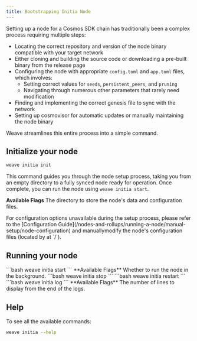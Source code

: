 ```yaml
---
title: Bootstrapping Initia Node
---
```


Setting up a node for a Cosmos SDK chain has traditionally been a complex process requiring multiple steps:
- Locating the correct repository and version of the node binary compatible with your target network
- Either cloning and building the source code or downloading a pre-built binary from the release page
- Configuring the node with appropriate `config.toml` and `app.toml` files, which involves:
    - Setting correct values for `seeds`, `persistent_peers`, and `pruning`
    - Navigating through numerous other parameters that rarely need modification
- Finding and implementing the correct genesis file to sync with the network
- Setting up cosmovisor for automatic updates or manually maintaining the node binary

Weave streamlines this entire process into a simple command.

## Initialize your node

```bash
weave initia init
```
This command guides you through the node setup process, taking you from an empty directory to a fully synced node ready for operation.
Once complete, you can run the node using `weave initia start`.

**Available Flags**
<ParamField path="--initia-dir" type="string" default="~/.initia">
  The directory to store the node's data and configuration files.
</ParamField>

<Note>
For configuration options unavailable during the setup process, please refer to the [Configuration Guide](/nodes-and-rollups/running-a-node/manual-setup/node-configuration) and manuallymodify the node's configuration files (located by at `<initia-dir>/<app.toml|config.toml>`).
</Note>


## Running your node

<Tabs>
  <Tab title="Start">
    ```bash
    weave initia start
    ```
    **Available Flags**
    <ParamField path="--detach, -d" type="boolean" default="false">
      Whether to run the node in the background.
    </ParamField>
  </Tab>

  <Tab title="Stop">
    ```bash
    weave initia stop
    ```
  </Tab>

  <Tab title="Restart">
    ```bash
    weave initia restart
    ```
  </Tab>

  <Tab title="View logs">
    ```bash
    weave initia log
    ```
    **Available Flags**
    <ParamField path="-n" type="number" default="100">
      The number of lines to display from the end of the logs.
    </ParamField>
  </Tab>
</Tabs>

## Help

To see all the available commands: 
```bash
weave initia --help
```
